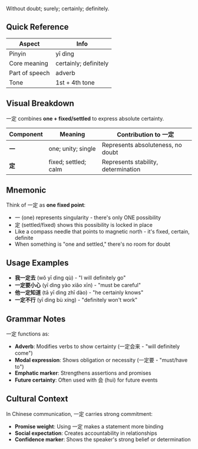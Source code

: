 Without doubt; surely; certainly; definitely.

## Quick Reference

| Aspect         | Info                  |
| -------------- | --------------------- |
| Pinyin         | yī dìng               |
| Core meaning   | certainly; definitely |
| Part of speech | adverb                |
| Tone           | 1st + 4th tone        |

## Visual Breakdown

一定 combines **one + fixed/settled** to express absolute certainty.

| Component | Meaning              | Contribution to 一定                |
| --------- | -------------------- | ----------------------------------- |
| **一**    | one; unity; single   | Represents absoluteness, no doubt   |
| **定**    | fixed; settled; calm | Represents stability, determination |

## Mnemonic

Think of 一定 as **one fixed point**:

- 一 (one) represents singularity - there's only ONE possibility
- 定 (settled/fixed) shows this possibility is locked in place
- Like a compass needle that points to magnetic north - it's fixed, certain, definite
- When something is "one and settled," there's no room for doubt

## Usage Examples

- **我一定去** (wǒ yī dìng qù) - "I will definitely go"
- **一定要小心** (yī dìng yào xiǎo xīn) - "must be careful"
- **他一定知道** (tā yī dìng zhī dào) - "he certainly knows"
- **一定不行** (yī dìng bù xíng) - "definitely won't work"

## Grammar Notes

一定 functions as:

- **Adverb**: Modifies verbs to show certainty (一定会来 - "will definitely come")
- **Modal expression**: Shows obligation or necessity (一定要 - "must/have to")
- **Emphatic marker**: Strengthens assertions and promises
- **Future certainty**: Often used with 会 (huì) for future events

## Cultural Context

In Chinese communication, 一定 carries strong commitment:

- **Promise weight**: Using 一定 makes a statement more binding
- **Social expectation**: Creates accountability in relationships
- **Confidence marker**: Shows the speaker's strong belief or determination
